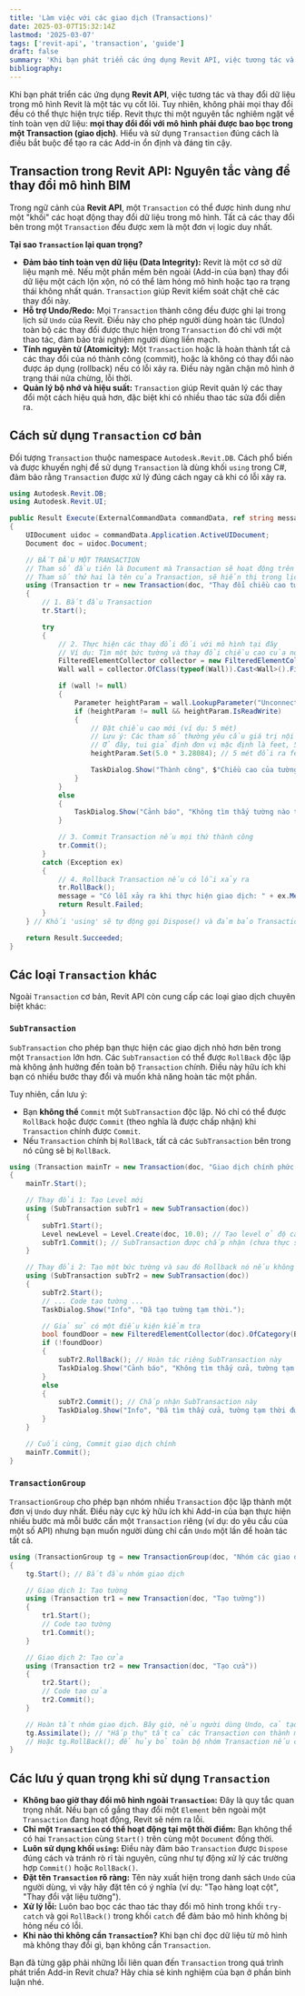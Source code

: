 ```yaml
---
title: 'Làm việc với các giao dịch (Transactions)'
date: 2025-03-07T15:32:14Z
lastmod: '2025-03-07'
tags: ['revit-api', 'transaction', 'guide']
draft: false
summary: 'Khi bạn phát triển các ứng dụng Revit API, việc tương tác và thay đổi dữ liệu trong mô hình Revit là một tác vụ cốt lõi. Tuy nhiên, không phải mọi thay đổi đều có thể thực hiện trực tiếp.'
bibliography:
---
```


Khi bạn phát triển các ứng dụng **Revit API**, việc tương tác và thay đổi dữ liệu trong mô hình Revit là một tác vụ cốt lõi. Tuy nhiên, không phải mọi thay đổi đều có thể thực hiện trực tiếp. Revit thực thi một nguyên tắc nghiêm ngặt về tính toàn vẹn dữ liệu: **mọi thay đổi đối với mô hình phải được bao bọc trong một Transaction (giao dịch)**. Hiểu và sử dụng `Transaction` đúng cách là điều bắt buộc để tạo ra các Add-in ổn định và đáng tin cậy.

<TOCInline toc={props.toc} exclude="" />

## Transaction trong Revit API: Nguyên tắc vàng để thay đổi mô hình BIM

Trong ngữ cảnh của **Revit API**, một `Transaction` có thể được hình dung như một "khối" các hoạt động thay đổi dữ liệu trong mô hình. Tất cả các thay đổi bên trong một `Transaction` đều được xem là một đơn vị logic duy nhất.

**Tại sao `Transaction` lại quan trọng?**

- **Đảm bảo tính toàn vẹn dữ liệu (Data Integrity):** Revit là một cơ sở dữ liệu mạnh mẽ. Nếu một phần mềm bên ngoài (Add-in của bạn) thay đổi dữ liệu một cách lộn xộn, nó có thể làm hỏng mô hình hoặc tạo ra trạng thái không nhất quán. `Transaction` giúp Revit kiểm soát chặt chẽ các thay đổi này.
- **Hỗ trợ Undo/Redo:** Mọi `Transaction` thành công đều được ghi lại trong lịch sử `Undo` của Revit. Điều này cho phép người dùng hoàn tác (Undo) toàn bộ các thay đổi được thực hiện trong `Transaction` đó chỉ với một thao tác, đảm bảo trải nghiệm người dùng liền mạch.
- **Tính nguyên tử (Atomicity):** Một `Transaction` hoặc là hoàn thành tất cả các thay đổi của nó thành công (commit), hoặc là không có thay đổi nào được áp dụng (rollback) nếu có lỗi xảy ra. Điều này ngăn chặn mô hình ở trạng thái nửa chừng, lỗi thời.
- **Quản lý bộ nhớ và hiệu suất:** `Transaction` giúp Revit quản lý các thay đổi một cách hiệu quả hơn, đặc biệt khi có nhiều thao tác sửa đổi diễn ra.

## Cách sử dụng `Transaction` cơ bản

Đối tượng `Transaction` thuộc namespace `Autodesk.Revit.DB`. Cách phổ biến và được khuyến nghị để sử dụng `Transaction` là dùng khối `using` trong C\#, đảm bảo rằng `Transaction` được xử lý đúng cách ngay cả khi có lỗi xảy ra.

```csharp
using Autodesk.Revit.DB;
using Autodesk.Revit.UI;

public Result Execute(ExternalCommandData commandData, ref string message, ElementSet elements)
{
    UIDocument uidoc = commandData.Application.ActiveUIDocument;
    Document doc = uidoc.Document;

    // BẮT ĐẦU MỘT TRANSACTION
    // Tham số đầu tiên là Document mà Transaction sẽ hoạt động trên đó.
    // Tham số thứ hai là tên của Transaction, sẽ hiển thị trong lịch sử Undo của Revit.
    using (Transaction tr = new Transaction(doc, "Thay đổi chiều cao tường mẫu"))
    {
        // 1. Bắt đầu Transaction
        tr.Start();

        try
        {
            // 2. Thực hiện các thay đổi đối với mô hình tại đây
            // Ví dụ: Tìm một bức tường và thay đổi chiều cao của nó
            FilteredElementCollector collector = new FilteredElementCollector(doc);
            Wall wall = collector.OfClass(typeof(Wall)).Cast<Wall>().FirstOrDefault();

            if (wall != null)
            {
                Parameter heightParam = wall.LookupParameter("Unconnected Height");
                if (heightParam != null && heightParam.IsReadWrite)
                {
                    // Đặt chiều cao mới (ví dụ: 5 mét)
                    // Lưu ý: Các tham số thường yêu cầu giá trị nội bộ của Revit (Internal Units)
                    // Ở đây, tui giả định đơn vị mặc định là feet, 5 mét ~ 16.404 feet
                    heightParam.Set(5.0 * 3.28084); // 5 mét đổi ra feet

                    TaskDialog.Show("Thành công", $"Chiều cao của tường '{wall.Name}' đã được thay đổi.");
                }
            }
            else
            {
                TaskDialog.Show("Cảnh báo", "Không tìm thấy tường nào trong mô hình.");
            }

            // 3. Commit Transaction nếu mọi thứ thành công
            tr.Commit();
        }
        catch (Exception ex)
        {
            // 4. Rollback Transaction nếu có lỗi xảy ra
            tr.RollBack();
            message = "Có lỗi xảy ra khi thực hiện giao dịch: " + ex.Message;
            return Result.Failed;
        }
    } // Khối 'using' sẽ tự động gọi Dispose() và đảm bảo Transaction được kết thúc.

    return Result.Succeeded;
}
```

## Các loại `Transaction` khác

Ngoài `Transaction` cơ bản, Revit API còn cung cấp các loại giao dịch chuyên biệt khác:

### `SubTransaction`

`SubTransaction` cho phép bạn thực hiện các giao dịch nhỏ hơn bên trong một `Transaction` lớn hơn. Các `SubTransaction` có thể được `RollBack` độc lập mà không ảnh hưởng đến toàn bộ `Transaction` chính. Điều này hữu ích khi bạn có nhiều bước thay đổi và muốn khả năng hoàn tác một phần.

Tuy nhiên, cần lưu ý:

- Bạn **không thể** `Commit` một `SubTransaction` độc lập. Nó chỉ có thể được `RollBack` hoặc được `Commit` (theo nghĩa là được chấp nhận) khi `Transaction` chính được `Commit`.
- Nếu `Transaction` chính bị `RollBack`, tất cả các `SubTransaction` bên trong nó cũng sẽ bị `RollBack`.

```csharp
using (Transaction mainTr = new Transaction(doc, "Giao dịch chính phức tạp"))
{
    mainTr.Start();

    // Thay đổi 1: Tạo Level mới
    using (SubTransaction subTr1 = new SubTransaction(doc))
    {
        subTr1.Start();
        Level newLevel = Level.Create(doc, 10.0); // Tạo level ở độ cao 10 feet
        subTr1.Commit(); // SubTransaction được chấp nhận (chưa thực sự lưu)
    }

    // Thay đổi 2: Tạo một bức tường và sau đó Rollback nó nếu không tìm thấy cửa
    using (SubTransaction subTr2 = new SubTransaction(doc))
    {
        subTr2.Start();
        // ... Code tạo tường ...
        TaskDialog.Show("Info", "Đã tạo tường tạm thời.");

        // Giả sử có một điều kiện kiểm tra
        bool foundDoor = new FilteredElementCollector(doc).OfCategory(BuiltInCategory.OST_Doors).Any();
        if (!foundDoor)
        {
            subTr2.RollBack(); // Hoàn tác riêng SubTransaction này
            TaskDialog.Show("Cảnh báo", "Không tìm thấy cửa, tường tạm thời đã bị hủy.");
        }
        else
        {
            subTr2.Commit(); // Chấp nhận SubTransaction này
            TaskDialog.Show("Info", "Đã tìm thấy cửa, tường tạm thời được giữ lại.");
        }
    }

    // Cuối cùng, Commit giao dịch chính
    mainTr.Commit();
}
```

### `TransactionGroup`

`TransactionGroup` cho phép bạn nhóm nhiều `Transaction` độc lập thành một đơn vị `Undo` duy nhất. Điều này cực kỳ hữu ích khi Add-in của bạn thực hiện nhiều bước mà mỗi bước cần một `Transaction` riêng (ví dụ: do yêu cầu của một số API) nhưng bạn muốn người dùng chỉ cần `Undo` một lần để hoàn tác tất cả.

```csharp
using (TransactionGroup tg = new TransactionGroup(doc, "Nhóm các giao dịch thay đổi"))
{
    tg.Start(); // Bắt đầu nhóm giao dịch

    // Giao dịch 1: Tạo tường
    using (Transaction tr1 = new Transaction(doc, "Tạo tường"))
    {
        tr1.Start();
        // Code tạo tường
        tr1.Commit();
    }

    // Giao dịch 2: Tạo cửa
    using (Transaction tr2 = new Transaction(doc, "Tạo cửa"))
    {
        tr2.Start();
        // Code tạo cửa
        tr2.Commit();
    }

    // Hoàn tất nhóm giao dịch. Bây giờ, nếu người dùng Undo, cả tạo tường và tạo cửa sẽ bị hoàn tác.
    tg.Assimilate(); // "Hấp thụ" tất cả các Transaction con thành một Undo duy nhất
    // Hoặc tg.RollBack(); để hủy bỏ toàn bộ nhóm Transaction nếu có lỗi xảy ra.
}
```

## Các lưu ý quan trọng khi sử dụng `Transaction`

- **Không bao giờ thay đổi mô hình ngoài `Transaction`:** Đây là quy tắc quan trọng nhất. Nếu bạn cố gắng thay đổi một `Element` bên ngoài một `Transaction` đang hoạt động, Revit sẽ ném ra lỗi.
- **Chỉ một `Transaction` có thể hoạt động tại một thời điểm:** Bạn không thể có hai `Transaction` cùng `Start()` trên cùng một `Document` đồng thời.
- **Luôn sử dụng khối `using`:** Điều này đảm bảo `Transaction` được `Dispose` đúng cách và tránh rò rỉ tài nguyên, cũng như tự động xử lý các trường hợp `Commit()` hoặc `RollBack()`.
- **Đặt tên `Transaction` rõ ràng:** Tên này xuất hiện trong danh sách `Undo` của người dùng, vì vậy hãy đặt tên có ý nghĩa (ví dụ: "Tạo hàng loạt cột", "Thay đổi vật liệu tường").
- **Xử lý lỗi:** Luôn bao bọc các thao tác thay đổi mô hình trong khối `try-catch` và gọi `RollBack()` trong khối `catch` để đảm bảo mô hình không bị hỏng nếu có lỗi.
- **Khi nào thì không cần `Transaction`?** Khi bạn chỉ đọc dữ liệu từ mô hình mà không thay đổi gì, bạn không cần `Transaction`.

Bạn đã từng gặp phải những lỗi liên quan đến `Transaction` trong quá trình phát triển Add-in Revit chưa? Hãy chia sẻ kinh nghiệm của bạn ở phần bình luận nhé.
